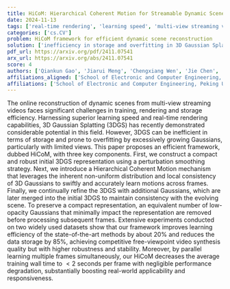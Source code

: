 ```yaml
---
title: HiCoM: Hierarchical Coherent Motion for Streamable Dynamic Scene with 3D Gaussian Splatting
date: 2024-11-13
tags: ['real-time rendering', 'learning speed', 'multi-view streaming videos', 'Hierarchical Coherent Motion', 'motion learning', '3D Gaussian Splatting', 'free-viewpoint video synthesis', 'dynamic scene reconstruction', 'parallel learning', 'data storage reduction', 'perturbation smoothing strategy', 'storage efficiency']
categories: ['cs.CV']
problem: HiCoM framework for efficient dynamic scene reconstruction
solution: ['inefficiency in storage and overfitting in 3D Gaussian Splatting']
pdf_url: https://arxiv.org/pdf/2411.07541
arx_url: https://arxiv.org/abs/2411.07541
score: 4
authors: ['Qiankun Gao', 'Jiarui Meng', 'Chengxiang Wen', 'Jie Chen', 'Jian Zhang']
affiliations_aligned: ['School of Electronic and Computer Engineering, Peking University', 'School of Electronic and Computer Engineering, Peking University', 'School of Electronic and Computer Engineering, Peking University', 'School of Electronic and Computer Engineering, Peking University', 'School of Electronic and Computer Engineering, Peking University']
affiliations: ['School of Electronic and Computer Engineering, Peking University']
---
```



The online reconstruction of dynamic scenes from multi-view streaming videos faces significant challenges in training, rendering and storage efficiency. Harnessing superior learning speed and real-time rendering capabilities, 3D Gaussian Splatting (3DGS) has recently demonstrated considerable potential in this field. However, 3DGS can be inefficient in terms of storage and prone to overfitting by excessively growing Gaussians, particularly with limited views. This paper proposes an efficient framework, dubbed HiCoM, with three key components. First, we construct a compact and robust initial 3DGS representation using a perturbation smoothing strategy. Next, we introduce a Hierarchical Coherent Motion mechanism that leverages the inherent non-uniform distribution and local consistency of 3D Gaussians to swiftly and accurately learn motions across frames. Finally, we continually refine the 3DGS with additional Gaussians, which are later merged into the initial 3DGS to maintain consistency with the evolving scene. To preserve a compact representation, an equivalent number of low-opacity Gaussians that minimally impact the representation are removed before processing subsequent frames. Extensive experiments conducted on two widely used datasets show that our framework improves learning efficiency of the state-of-the-art methods by about $20\%$ and reduces the data storage by $85\%$, achieving competitive free-viewpoint video synthesis quality but with higher robustness and stability. Moreover, by parallel learning multiple frames simultaneously, our HiCoM decreases the average training wall time to $<2$ seconds per frame with negligible performance degradation, substantially boosting real-world applicability and responsiveness.